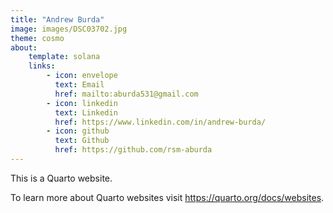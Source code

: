 ```yaml
---
title: "Andrew Burda"
image: images/DSC03702.jpg
theme: cosmo
about: 
    template: solana
    links:
        - icon: envelope
          text: Email
          href: mailto:aburda531@gmail.com
        - icon: linkedin
          text: Linkedin
          href: https://www.linkedin.com/in/andrew-burda/
        - icon: github
          text: Github
          href: https://github.com/rsm-aburda
---
```


This is a Quarto website.

To learn more about Quarto websites visit <https://quarto.org/docs/websites>.
